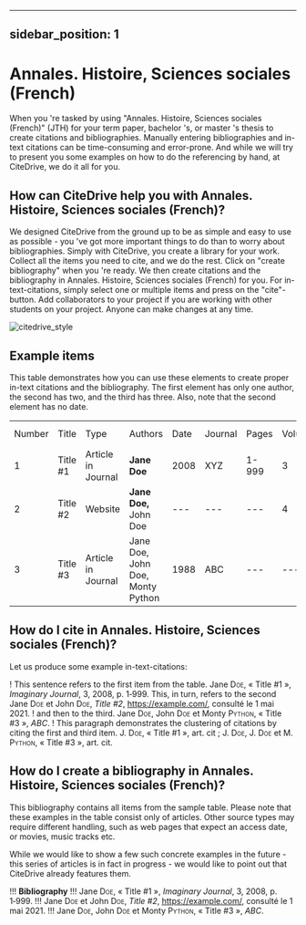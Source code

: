 
---
sidebar_position: 1
---

# Annales. Histoire, Sciences sociales (French)

When you 're tasked by using "Annales. Histoire, Sciences sociales (French)" (JTH) for your term paper, bachelor 's, or master 's thesis to create citations and bibliographies.
Manually entering bibliographies and in-text citations can be time-consuming and error-prone. And while we will try to present you some examples on how to do the referencing by hand, at CiteDrive, we do it all for you.

<!---
## About  Annales. Histoire, Sciences sociales (French)

* Title: Annales. Histoire, Sciences sociales (French)
* Short Title (Id): JTH)
* Authors: Annales. Histoire, Sciences sociales (French)
* Download: Annales. Histoire, Sciences sociales (French)
 --->

## How can CiteDrive help you with Annales. Histoire, Sciences sociales (French)?

We designed CiteDrive from the ground up to be as simple and easy to use as possible - you 've got more important things to do than to worry about bibliographies. Simply with CiteDrive, you create a library for your work. Collect all the items you need to cite, and we do the rest. Click on "create bibliography" when you 're ready. We then create citations and the bibliography in Annales. Histoire, Sciences sociales (French) for you. For in-text-citations, simply select one or multiple items and press on the "cite"-button. Add collaborators to your project if you are working with other students on your project. Anyone can make changes at any time.


![citedrive_style](images/annales-histoire-sciences-sociales-french.svg "Choose Annales. Histoire, Sciences sociales (French) in the CiteDrive App")


## Example items

This table demonstrates how you can use these elements to create proper in-text citations and the bibliography. The first element has only one author, the second has two, and the third has three. Also, note that the second element has no date.


<table>
  <tr>
   <td>Number
   </td>
   <td>Title
   </td>
   <td>Type
   </td>
   <td>Authors
   </td>
   <td>Date
   </td>
   <td>Journal
   </td>
   <td>Pages
   </td>
   <td>Volume
   </td>
   <td>Issue
   </td>
   <td>Access Date
   </td>
  </tr>
  <tr>
   <td>1
   </td>
   <td>Title #1
   </td>
   <td>Article in Journal
   </td>
   <td><strong>Jane Doe</strong>
   </td>
   <td>2008
   </td>
   <td>XYZ
   </td>
   <td>1-999
   </td>
   <td>3
   </td>
   <td>2
   </td>
   <td>--
   </td>
  </tr>
  <tr>
   <td>
2
   </td>
   <td>Title #2
   </td>
   <td>Website
   </td>
   <td><strong>Jane Doe, </strong>John Doe
   </td>
   <td>---
   </td>
   <td>---
   </td>
   <td>---
   </td>
   <td>4
   </td>
   <td>---
   </td>
   <td>2020-05-01
   </td>
  </tr>
  <tr>
   <td>3
   </td>
   <td>Title #3
   </td>
   <td>Article in Journal
   </td>
   <td>Jane Doe, John Doe, Monty Python
   </td>
   <td>1988
   </td>
   <td>ABC
   </td>
   <td>---
   </td>
   <td>---
   </td>
   <td>16
   </td>
   <td>---
   </td>
  </tr>
</table>



## How do I cite in  Annales. Histoire, Sciences sociales (French)?

Let us produce some example in-text-citations:

! This sentence refers to the first item from the table. Jane <span style="font-variant:small-caps;">Doe</span>, « Title #1 », <i>Imaginary Journal</i>,  3, 2008, p. 1‑999. This, in turn, refers to the second Jane <span style="font-variant:small-caps;">Doe</span> et John  <span style="font-variant:small-caps;">Doe</span>, <i>Title #2</i>, <u>https://example.com/</u>,  consulté le  1 mai 2021.
! and then to the third.  Jane <span style="font-variant:small-caps;">Doe</span>, John <span style="font-variant:small-caps;">Doe</span> et Monty <span style="font-variant:small-caps;">Python</span>, « Title #3 », <i>ABC</i>.
! This paragraph demonstrates the clustering of citations by citing the first and third item. J. <span style="font-variant:small-caps;">Doe</span>, « Title #1 », art. cit ; J. <span style="font-variant:small-caps;">Doe</span>, J. <span style="font-variant:small-caps;">Doe</span> et M. <span style="font-variant:small-caps;">Python</span>, « Title #3 », art. cit.



## How do I create a bibliography in Annales. Histoire, Sciences sociales (French)?

This bibliography contains all items from the sample table. Please note that these examples in the table consist only of articles. Other source types may require different handling, such as web pages that expect an access date, or movies, music tracks etc.

While we would like to show a few such concrete examples in the future - this series of articles is in fact in progress - we would like to point out that CiteDrive already features them.


!!! **Bibliography**
!!! Jane <span style="font-variant:small-caps;">Doe</span>, « Title #1 », <i>Imaginary Journal</i>,  3, 2008, p. 1‑999.
!!! Jane <span style="font-variant:small-caps;">Doe</span> et John  <span style="font-variant:small-caps;">Doe</span>, <i>Title #2</i>, <u>https://example.com/</u>,  consulté le  1 mai 2021.
!!! Jane <span style="font-variant:small-caps;">Doe</span>, John <span style="font-variant:small-caps;">Doe</span> et Monty <span style="font-variant:small-caps;">Python</span>, « Title #3 », <i>ABC</i>.


```
        